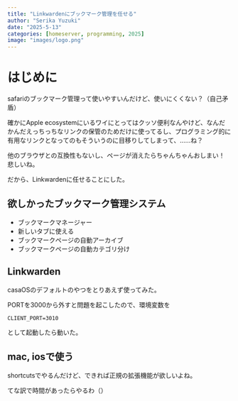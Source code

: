 ```yaml
---
title: "Linkwardenにブックマーク管理を任せる"
author: "Serika Yuzuki"
date: "2025-5-13"
categories: [homeserver, programming, 2025]
image: "images/logo.png"
---
```


# はじめに

safariのブックマーク管理って使いやすいんだけど、使いにくくない？（自己矛盾）

確かにApple ecosystemにいるワイにとってはクッソ便利なんやけど、なんだかんだえっちっちなリンクの保管のためだけに使ってるし、プログラミング的に有用なリンクとなってのもそういうのに目移りしてしまって、……ね？

他のブラウザとの互換性もないし、ページが消えたらちゃんちゃんおしまい！　悲しいね。

だから、Linkwardenに任せることにした。

## 欲しかったブックマーク管理システム

- ブックマークマネージャー
- 新しいタブに使える
- ブックマークページの自動アーカイブ
- ブックマークページの自動カテゴリ分け

## Linkwarden

casaOSのデフォルトのやつをとりあえず使ってみた。

PORTを3000から外すと問題を起こしたので、環境変数を

```
CLIENT_PORT=3010
```

として起動したら動いた。

## mac, iosで使う

shortcutsでやるんだけど、できれば正規の拡張機能が欲しいよね。

てな訳で時間があったらやるわ（）

